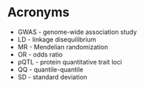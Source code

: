 # Acronyms {.unnumbered}

* GWAS - genome-wide association study  
* LD - linkage disequilibrium  
* MR - Mendelian randomization  
* OR - odds ratio  
* pQTL - protein quantitative trait loci  
* QQ - quantile-quantile  
* SD - standard deviation  
